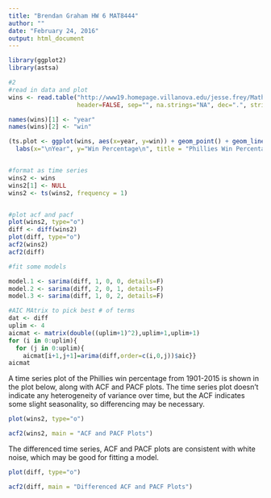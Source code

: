 ```yaml
---
title: "Brendan Graham HW 6 MAT8444"
author: ""
date: "February 24, 2016"
output: html_document
---
```


```r

library(ggplot2)
library(astsa)

#2
#read in data and plot
wins <- read.table("http://www19.homepage.villanova.edu/jesse.frey/Math8444/Phillies2015.txt", 
                   header=FALSE, sep="", na.strings="NA", dec=".", strip.white=TRUE)

names(wins)[1] <- "year"
names(wins)[2] <- "win"

(ts.plot <- ggplot(wins, aes(x=year, y=win)) + geom_point() + geom_line() + 
  labs(x="\nYear", y="Win Percentage\n", title = "Phillies Win Percentage: 1901-2015'n", size = 14))


#format as time series
wins2 <- wins
wins2[1] <- NULL
wins2 <- ts(wins2, frequency = 1)


#plot acf and pacf
plot(wins2, type="o")
diff <- diff(wins2)
plot(diff, type="o")
acf2(wins2)
acf2(diff)

#fit some models

model.1 <- sarima(diff, 1, 0, 0, details=F)
model.2 <- sarima(diff, 2, 0, 1, details=F)
model.3 <- sarima(diff, 1, 0, 2, details=F)

#AIC MAtrix to pick best # of terms
dat <- diff
uplim <- 4
aicmat <- matrix(double((uplim+1)^2),uplim+1,uplim+1)
for (i in 0:uplim){
  for (j in 0:uplim){
    aicmat[i+1,j+1]=arima(diff,order=c(i,0,j))$aic}}
aicmat

```


A time series plot of the Phillies win percentage from 1901-2015 is shown in the plot below, along with ACF and PACF plots. The time series plot doesn't indicate any heterogeneity of variance over time, but the ACF indicates some slight seasonality, so differencing may be necessary.

```r

plot(wins2, type="o")

```

```r

acf2(wins2, main = "ACF and PACF Plots")

```

The differenced time series, ACF and PACF plots are consistent with white noise, which may be good for fitting a model.

```r

plot(diff, type="o")

```

```r

acf2(diff, main = "Differenced ACF and PACF Plots")

```
